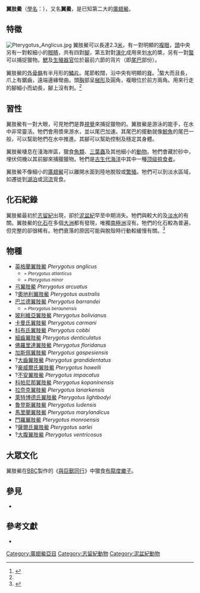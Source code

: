 {{AutoTaxobox
| fossil_range = {{fossil_range|428|372.2}}[[志留紀|志留紀]]–[[泥盆紀|泥盆紀]]
| image =Pterygotus anglicus.JPG
| image caption=[[英格蘭翼肢鱟|英格蘭翼肢鱟]] ''Pterygotus anglicus''
| taxon = Pterygotus
| subdivision_ranks = [[種|種]]
| subdivision =
[[#物種|見內文]]
}}

'''翼肢鱟'''（[[學名|學名]]：{{lang|la|'''''Pterygotus'''''}}），又名'''翼鱟'''，是已知第二大的[[廣翅鱟|廣翅鱟]]。

== 特徵 ==
[[Image:Pterygotus_Anglicus.jpg|thumb]]
翼肢鱟可以長達2.3[[公尺|米]]，有一對明顯的[[複眼|複眼]]，[[頭|頭]]中央另有一對較細小的[[眼睛|眼睛]]，共有四對[[腳|腳]]，第五對對[[演化|演化]]成用來划[[水|水]]的槳，另有一對[[螯|螯]]可以捕捉獵物。[[鰓|鰓]]及[[生殖器官|生殖器官]]位於最前六節的背片（即[[尾巴|尾巴]]部份）。

翼肢鱟的[[外骨骼|外骨骼]]有半月形的[[鱗片|鱗片]]。尾節較闊，沿中央有明顯的[[脊|脊]]。<ref name=stormer1955>{{Cite book en|author=Størmer, L|year=1955|chapter=Merostomata|title=Treatise on Invertebrate Paleontology, Part P Arthropoda 2, Chelicerata|pages=P30-P31}}</ref>螯大而且長，爪上有鋸齒，遠端邊緣彎曲。頭[[胸|胸]]部呈[[梯形|梯形]]及圓角，複眼位於前方兩角。用來行走的腳細小而幼長，腳上沒有刺。<ref name=stormer1955/>

== 習性 ==
翼肢鱟有一對大眼，可見牠們是靠[[視覺|視覺]]來捕捉獵物的。翼肢鱟是游泳的能手，在水中非常靈活。牠們會用漿來游水，並以尾巴加速。其尾巴的擺動就像[[鯨魚|鯨魚]]的尾巴一般，可以幫助牠們在水中推進。其腳可以幫助控制及穩定其身體。

翼肢鱟棲息在淺海岸區，獵食[[魚類|魚類]]、[[三葉蟲|三葉蟲]]及其他細小的[[動物|動物]]。牠們會藏於砂中，埋伏伺機以其前腳來捕獵獵物。牠們是[[古生代|古生代]][[海洋|海洋]]中其中一種[[顶级掠食者|顶级掠食者]]。

翼肢鱟不像細小的[[廣翅鱟|廣翅鱟]]可以離開水面到陸地脫殼或[[繁殖|繁殖]]。牠們可以到淡水區域，如遷徙到[[湖泊|湖泊]]或[[河流|河流]]覓食。

== 化石紀錄 ==
翼肢鱟最初於[[志留紀|志留紀]]出現，卻於[[泥盆紀|泥盆紀]]早至中期消失。牠們與較大的{{link-en|傑克羅普鱟|Jaekelopterus}}及[[淡水|淡水]]的{{link-en|斯利蒙鱟|Slimonia}}有關。翼肢鱟的[[化石|化石]]在多個[[大洲|大洲]]都有發現，唯獨[[南極洲|南極洲]]沒有。牠們的化石較為普遍，但完整的卻很稀有。牠們衰落的原因可能與脫殼時行動較緩慢有關。<ref name="Haines">{{cite book | first1 = Tim | last1 = Haines | first2 = Paul | last2 = Chambers |year=2006 |title=[[The_Complete_Guide_to_Prehistoric_Life|The Complete Guide to Prehistoric Life]] |page=[https://archive.org/details/isbn_9781554071258/page/n25 25] |location=Canada |publisher=Firefly Books |isbn=978-1-55407-125-8}}</ref>

== 物種 ==
*[[英格蘭翼肢鱟|英格蘭翼肢鱟]] ''Pterygotus anglicus''
**<small>= ''Pterygotus atlanticus''</small>
**<small>= ''Pterygotus minor''</small>
*[[弓翼肢鱟|弓翼肢鱟]] ''Pterygotus arcuatus''
*?[[奧地利翼肢鱟|奧地利翼肢鱟]] ''Pterygotus australis''
*[[巴兰德翼肢鱟|巴兰德翼肢鱟]] ''Pterygotus barrandei''
**<small>= ''Pterygotus beraunensis''</small>
*[[玻利維亞翼肢鱟|玻利維亞翼肢鱟]] ''Pterygotus bolivianus''
*[[卡曼氏翼肢鱟|卡曼氏翼肢鱟]] ''Pterygotus carmani''
*[[科布氏翼肢鱟|科布氏翼肢鱟]] ''Pterygotus cobbi''
*[[細齒翼肢鱟|細齒翼肢鱟]] ''Pterygotus denticulatus''
*[[佛羅里達翼肢鱟|佛羅里達翼肢鱟]] ''Pterygotus floridanus''
*[[加斯佩翼肢鱟|加斯佩翼肢鱟]] ''Pterygotus gaspesiensis''
*?[[大齒翼肢鱟|大齒翼肢鱟]] ''Pterygotus grandidentatus''
*?[[豪威爾氏翼肢鱟|豪威爾氏翼肢鱟]] ''Pterygotus howelli''
*?[[不安翼肢鱟|不安翼肢鱟]] ''Pterygotus impacatus''
*[[科帕尼那翼肢鱟|科帕尼那翼肢鱟]] ''Pterygotus kopaninensis''
*[[拉奈克翼肢鱟|拉奈克翼肢鱟]] ''Pterygotus lanarkensis''
*[[萊特博德氏翼肢鱟|萊特博德氏翼肢鱟]] ''Pterygotus lightbodyi''
*[[魯登斯翼肢鱟|魯登斯翼肢鱟]] ''Pterygotus ludensis''
*[[馬里蘭翼肢鱟|馬里蘭翼肢鱟]] ''Pterygotus marylandicus''
*[[門羅翼肢鱟|門羅翼肢鱟]] ''Pterygotus monroensis''
*?[[薩爾氏翼肢鱟|薩爾氏翼肢鱟]] ''Pterygotus sarlei''
*?[[大腹翼肢鱟|大腹翼肢鱟]] ''Pterygotus ventricosus''

== 大眾文化 ==
翼肢鱟在[[BBC|BBC]]製作的《[[與巨獸同行|與巨獸同行]]》中獵食[[布龍度蠍子|布龍度蠍子]]。

== 參見 ==
*{{tsl|en|List of eurypterids|廣翅鱟列表}}

== 參考文獻 ==
{{reflist}}
* {{Cite book en|author=Haines, Tim and Paul Chambers|title=The Complete Guide to Prehistoric Life|url=https://archive.org/details/isbn_9781554071258|pages=[https://archive.org/details/isbn_9781554071258/page/n25 25]|location=Canada|publisher=Firefly Books Ltd.|year=2006}}
{{板足鱟目}}
{{Taxonbar|from=Q137150}}

[[Category:廣翅鱟亞目|Category:廣翅鱟亞目]]
[[Category:志留紀動物|Category:志留紀動物]]
[[Category:泥盆紀動物|Category:泥盆紀動物]]